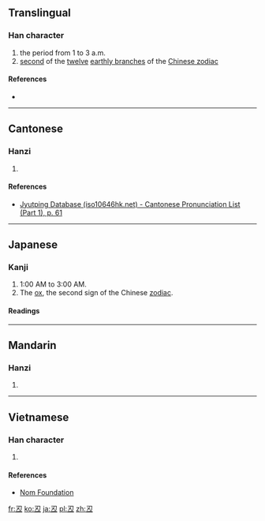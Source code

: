 {{also|丑}}<!-- may be replaced by zh-forms -->
==Translingual==

===Han character===
{{Han char|rn=1|rad=一|as=03|sn=4|four=|canj=SKM|ids=⿱刃一}}

# the period from 1 to 3 a.m.
# [[second]] of the [[twelve]] [[earthly branch]]es of the [[w:Chinese zodiac|Chinese zodiac]]

====References====
* {{Han ref|kx=0077.061|dkj=00028|hdz=10013.021|uh=4E12|ud=19986}}

----

==Cantonese==

===Hanzi===
{{yue-hanzi|jyut=[[ng5]], [[m5]]|y=ng5, m5}}

# {{defn|lang=yue|sort=一03}}

====References====
* [http://www.iso10646hk.net/jp/document/download.jsp Jyutping Database (iso10646hk.net) - Cantonese Pronunciation List (Part 1), p. 61]

----

==Japanese==

===Kanji===
{{ja-kanji|grade=uc|rs=一03}}

# 1:00 AM to 3:00 AM.
# The [[ox]], the second sign of the Chinese [[zodiac]].

====Readings====
{{ja-readings
|on=[[ちゅう]] (chū)
|kun=[[うし]] (ushi)
}}

----

==Mandarin==

===Hanzi===
{{cmn-hanzi|pin=[[chǒu]] ([[chou3]])|wg=ch'ou<sup>3</sup>}}

# {{defn|lang=cmn|sort=一03}}

----

==Vietnamese==

===Han character===
{{vi-hantu|[[giấu]]|rs=一03}}

# {{defn|lang=vi|sort=一03}}

====References====
*[http://nomfoundation.org/common/nom_details.php?codepoint=4e12 Nom Foundation]

[[fr:丒]]
[[ko:丒]]
[[ja:丒]]
[[pl:丒]]
[[zh:丒]]
